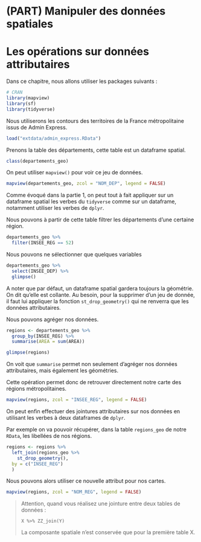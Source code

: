 # (PART) Manipuler des données spatiales {.unnumbered}

# Les opérations sur données attributaires {#operation-sur-donnees-attributaires}

Dans ce chapitre, nous allons utiliser les packages suivants :

```r
# CRAN
library(mapview)
library(sf)
library(tidyverse)
```

Nous utiliserons les contours des territoires de la France métropolitaine issus de Admin Express.

```r
load("extdata/admin_express.RData")
```

Prenons la table des départements, cette table est un dataframe spatial.

```r
class(departements_geo)
```

On peut utiliser `mapview()` pour voir ce jeu de données.

```r
mapview(departements_geo, zcol = "NOM_DEP", legend = FALSE)
```

Comme évoqué dans la partie 1, on peut tout à fait appliquer sur un dataframe spatial les verbes du `tidyverse` comme sur un dataframe, notamment utiliser les verbes de `dplyr`.

Nous pouvons à partir de cette table filtrer les départements d'une certaine région.

```r
departements_geo %>%
  filter(INSEE_REG == 52)
```

Nous pouvons ne sélectionner que quelques variables

```r
departements_geo %>%
  select(INSEE_DEP) %>%
  glimpse()
```

A noter que par défaut, un dataframe spatial gardera toujours la géométrie. 
On dit qu'elle est collante. 
Au besoin, pour la supprimer d'un jeu de donnée, il faut lui appliquer la fonction `st_drop_geometry()` qui ne renverra que les données attributaires.


Nous pouvons agréger nos données.

```r
regions <- departements_geo %>%
  group_by(INSEE_REG) %>%
  summarise(AREA = sum(AREA))

glimpse(regions)
```

On voit que `summarise` permet non seulement d'agréger nos données attributaires, mais également les géométries.

Cette opération permet donc de retrouver directement notre carte des régions métropolitaines.

```r
mapview(regions, zcol = "INSEE_REG", legend = FALSE)
```

On peut enfin effectuer des jointures attributaires sur nos données en utilisant les verbes à deux dataframes de `dplyr`.

Par exemple on va pouvoir récupérer, dans la table `regions_geo` de notre `RData`, les libellées de nos régions.

```r
regions <- regions %>%
  left_join(regions_geo %>%
    st_drop_geometry(),
  by = c("INSEE_REG")
  )
```

Nous pouvons alors utiliser ce nouvelle attribut pour nos cartes.

```r
mapview(regions, zcol = "NOM_REG", legend = FALSE)
```

> Attention, quand vous réalisez une jointure entre deux tables de données :
>
> `X %>% ZZ_join(Y)`
>
> La composante spatiale n'est conservée que pour la première table X.
